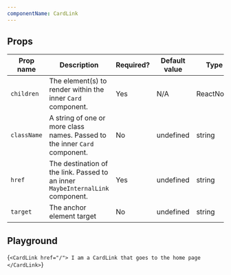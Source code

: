 ```yaml
---
componentName: CardLink
---
```


## Props

| Prop name   | Description                                                                    | Required? | Default value | Type      |
| ----------- | ------------------------------------------------------------------------------ | --------- | ------------- | --------- |
| `children`  | The element(s) to render within the inner `Card` component.                    | Yes       | N/A           | ReactNode |
| `className` | A string of one or more class names. Passed to the inner `Card` component.     | No        | undefined     | string    |
| `href`      | The destination of the link. Passed to an inner `MaybeInternalLink` component. | Yes       | undefined     | string    |
| `target`    | The anchor element target                                                      | No        | undefined     | string    |

## Playground

<LiveComponent>{`
<CardLink href="/">
  I am a CardLink that goes to the home page
</CardLink>
`}</LiveComponent>
